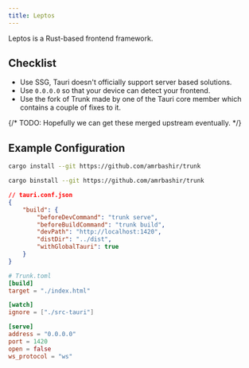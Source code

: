 ```yaml
---
title: Leptos
---
```



Leptos is a Rust-based frontend framework.

## Checklist

- Use SSG, Tauri doesn't officially support server based solutions.
- Use `0.0.0.0` so that your device can detect your frontend.
- Use the fork of Trunk made by one of the Tauri core member which contains a couple of fixes to it.

{/* TODO: Hopefully we can get these merged upstream eventually. */}

## Example Configuration

<Tabs>
<TabItem label="Cargo">

```sh
cargo install --git https://github.com/amrbashir/trunk
```

</TabItem>
<TabItem label="Binstall">

```sh
cargo binstall --git https://github.com/amrbashir/trunk
```

</TabItem>
</Tabs>

```json
// tauri.conf.json
{
	"build": {
		"beforeDevCommand": "trunk serve",
		"beforeBuildCommand": "trunk build",
		"devPath": "http://localhost:1420",
		"distDir": "../dist",
		"withGlobalTauri": true
	}
}
```

```toml
# Trunk.toml
[build]
target = "./index.html"

[watch]
ignore = ["./src-tauri"]

[serve]
address = "0.0.0.0"
port = 1420
open = false
ws_protocol = "ws"
```
